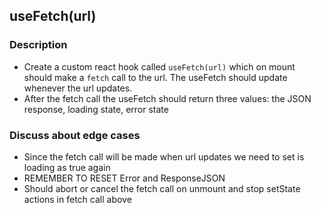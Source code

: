 ## useFetch(url)

### Description

- Create a custom react hook called `useFetch(url)` which on mount should make a `fetch` call to the url. The useFetch should update whenever the url updates.
- After the fetch call the useFetch should return three values: the JSON response, loading state, error state

### Discuss about edge cases

- Since the fetch call will be made when url updates we need to set is loading as true again
- REMEMBER TO RESET Error and ResponseJSON
- Should abort or cancel the fetch call on unmount and stop setState actions in fetch call above
